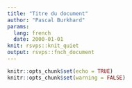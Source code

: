 ```yaml
---
title: "Titre du document"
author: "Pascal Burkhard"
params:
  lang: french
  date: 2000-01-01
knit: rsvps::knit_quiet
output: rsvps::fnch_document
---
```


```r
knitr::opts_chunk$set(echo = TRUE)
knitr::opts_chunk$set(warning = FALSE)
```

